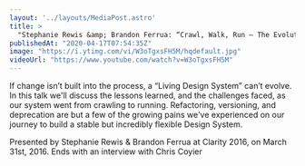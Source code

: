 ```yaml
---
layout: '../layouts/MediaPost.astro'
title: >
  "Stephanie Rewis &amp; Brandon Ferrua: “Crawl, Walk, Run – The Evolution of a Design Sys…” — Clarity 2016"
publishedAt: "2020-04-17T07:54:35Z"
image: "https://i.ytimg.com/vi/W3oTgxsFH5M/hqdefault.jpg"
videoUrl: "https://www.youtube.com/watch?v=W3oTgxsFH5M"
---
```

If change isn’t built into the process, a “Living Design System” can’t evolve. In this talk we'll discuss the lessons learned, and the challenges faced, as our system went from crawling to running. Refactoring, versioning, and deprecation are but a few of the growing pains we've experienced on our journey to build a stable but incredibly flexible Design System.

Presented by Stephanie Rewis & Brandon Ferrua at Clarity 2016, on March 31st, 2016. Ends with an interview with Chris Coyier
